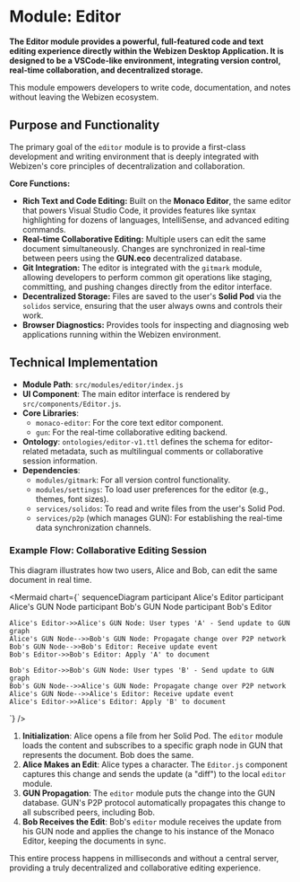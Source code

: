 
# Module: Editor

**The Editor module provides a powerful, full-featured code and text editing experience directly within the Webizen Desktop Application. It is designed to be a VSCode-like environment, integrating version control, real-time collaboration, and decentralized storage.**

This module empowers developers to write code, documentation, and notes without leaving the Webizen ecosystem.

## Purpose and Functionality

The primary goal of the `editor` module is to provide a first-class development and writing environment that is deeply integrated with Webizen's core principles of decentralization and collaboration.

**Core Functions:**
-   **Rich Text and Code Editing:** Built on the **Monaco Editor**, the same editor that powers Visual Studio Code, it provides features like syntax highlighting for dozens of languages, IntelliSense, and advanced editing commands.
-   **Real-time Collaborative Editing:** Multiple users can edit the same document simultaneously. Changes are synchronized in real-time between peers using the **GUN.eco** decentralized database.
-   **Git Integration:** The editor is integrated with the `gitmark` module, allowing developers to perform common git operations like staging, committing, and pushing changes directly from the editor interface.
-   **Decentralized Storage:** Files are saved to the user's **Solid Pod** via the `solidos` service, ensuring that the user always owns and controls their work.
-   **Browser Diagnostics:** Provides tools for inspecting and diagnosing web applications running within the Webizen environment.

## Technical Implementation

-   **Module Path**: `src/modules/editor/index.js`
-   **UI Component**: The main editor interface is rendered by `src/components/Editor.js`.
-   **Core Libraries**:
    -   `monaco-editor`: For the core text editor component.
    -   `gun`: For the real-time collaborative editing backend.
-   **Ontology**: `ontologies/editor-v1.ttl` defines the schema for editor-related metadata, such as multilingual comments or collaborative session information.
-   **Dependencies**:
    -   `modules/gitmark`: For all version control functionality.
    -   `modules/settings`: To load user preferences for the editor (e.g., themes, font sizes).
    -   `services/solidos`: To read and write files from the user's Solid Pod.
    -   `services/p2p` (which manages GUN): For establishing the real-time data synchronization channels.

### Example Flow: Collaborative Editing Session

This diagram illustrates how two users, Alice and Bob, can edit the same document in real time.

<Mermaid chart={`
sequenceDiagram
    participant Alice's Editor
    participant Alice's GUN Node
    participant Bob's GUN Node
    participant Bob's Editor

    Alice's Editor->>Alice's GUN Node: User types 'A' - Send update to GUN graph
    Alice's GUN Node-->>Bob's GUN Node: Propagate change over P2P network
    Bob's GUN Node-->>Bob's Editor: Receive update event
    Bob's Editor->>Bob's Editor: Apply 'A' to document

    Bob's Editor->>Bob's GUN Node: User types 'B' - Send update to GUN graph
    Bob's GUN Node-->>Alice's GUN Node: Propagate change over P2P network
    Alice's GUN Node-->>Alice's Editor: Receive update event
    Alice's Editor->>Alice's Editor: Apply 'B' to document
`} />

1.  **Initialization**: Alice opens a file from her Solid Pod. The `editor` module loads the content and subscribes to a specific graph node in GUN that represents the document. Bob does the same.
2.  **Alice Makes an Edit**: Alice types a character. The `Editor.js` component captures this change and sends the update (a "diff") to the local `editor` module.
3.  **GUN Propagation**: The `editor` module puts the change into the GUN database. GUN's P2P protocol automatically propagates this change to all subscribed peers, including Bob.
4.  **Bob Receives the Edit**: Bob's `editor` module receives the update from his GUN node and applies the change to his instance of the Monaco Editor, keeping the documents in sync.

This entire process happens in milliseconds and without a central server, providing a truly decentralized and collaborative editing experience.
